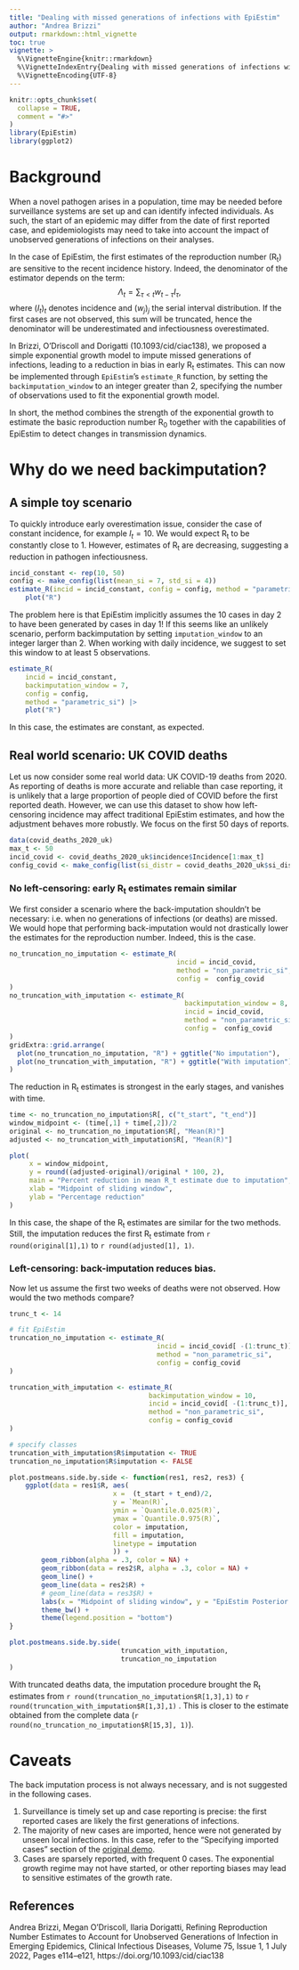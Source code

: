 ```yaml
---
title: "Dealing with missed generations of infections with EpiEstim"
author: "Andrea Brizzi"
output: rmarkdown::html_vignette
toc: true
vignette: >
  %\VignetteEngine{knitr::rmarkdown}
  %\VignetteIndexEntry{Dealing with missed generations of infections with EpiEstim}
  %\VignetteEncoding{UTF-8}
---
```



```r
knitr::opts_chunk$set(
  collapse = TRUE,
  comment = "#>"
)
library(EpiEstim) 
library(ggplot2)
```


# Background

When a novel pathogen arises in a population, time may be needed before surveillance systems are set up and can identify infected individuals.
As such, the start of an epidemic may differ from the date of first reported case, and epidemiologists may need to take into account the impact of unobserved generations of infections on their analyses.

In the case of EpiEstim, the first estimates of the reproduction number (R~t~) are sensitive to the recent incidence history. 
Indeed, the denominator of the estimator depends on the term:
$$
\Lambda_t = \sum_{\tau < t} w_{t-\tau} I_\tau,
$$
where $(I_t)_{t}$ denotes incidence and $(w_j)_{j}$ the serial interval distribution. If the first cases are not observed, this sum will be truncated, hence the denominator will be underestimated and infectiousness overestimated. 

In Brizzi, O'Driscoll and Dorigatti (10.1093/cid/ciac138), we proposed a simple exponential growth model to impute missed generations of infections, leading to a reduction in bias in early R~t~ estimates.
This can now be implemented through `EpiEstim`'s `estimate_R` function, by setting the `backimputation_window` to an integer greater than 2, specifying the number of observations used to fit the exponential growth model.

In short, the method combines the strength of the exponential growth to estimate the basic reproduction number R~0~ together with the capabilities of EpiEstim to detect changes in transmission dynamics.


# Why do we need backimputation?


## A simple toy scenario

To quickly introduce early overestimation issue, consider the case of constant incidence, for example $I_t = 10$. We would expect R~t~ to be constantly close to 1. However, estimates of R~t~ are decreasing, suggesting a reduction in pathogen infectiousness.

```r
incid_constant <- rep(10, 50)
config <- make_config(list(mean_si = 7, std_si = 4))
estimate_R(incid = incid_constant, config = config, method = "parametric_si") |> 
    plot("R")
```

The problem here is that EpiEstim implicitly assumes the 10 cases in day 2 to have been generated by cases in day 1! 
If this seems like an unlikely scenario, perform backimputation by setting `imputation_window` to an integer larger than 2. 
When working with daily incidence, we suggest to set this window to at least 5 observations. 

```r
estimate_R(
    incid = incid_constant,
    backimputation_window = 7,
    config = config,
    method = "parametric_si") |> 
    plot("R")
```

In this case, the estimates are constant, as expected. 

## Real world scenario: UK COVID deaths

Let us now consider some real world data: UK COVID-19 deaths from 2020.
As reporting of deaths is more accurate and reliable than case reporting, it is unlikely that a large proportion of people died of COVID before the first reported death. 
However, we can use this dataset to show how left-censoring incidence may affect traditional EpiEstim estimates, and how the adjustment behaves more robustly. 
We focus on the first 50 days of reports.

```r
data(covid_deaths_2020_uk)
max_t <- 50
incid_covid <- covid_deaths_2020_uk$incidence$Incidence[1:max_t]
config_covid <- make_config(list(si_distr = covid_deaths_2020_uk$si_distr))
```

### No left-censoring: early R~t~ estimates remain similar

We first consider a scenario where the back-imputation shouldn't be necessary: i.e. when no generations of infections (or deaths) are missed. We would hope that performing back-imputation would not drastically lower the estimates for the reproduction number.
Indeed, this is the case.

```r
no_truncation_no_imputation <- estimate_R(
                                          incid = incid_covid,
                                          method = "non_parametric_si",
                                          config =  config_covid
)
no_truncation_with_imputation <- estimate_R(
                                            backimputation_window = 8,
                                            incid = incid_covid,
                                            method = "non_parametric_si",
                                            config =  config_covid
)
gridExtra::grid.arrange(
  plot(no_truncation_no_imputation, "R") + ggtitle("No imputation"),
  plot(no_truncation_with_imputation, "R") + ggtitle("With imputation")
)
```
The reduction in R~t~ estimates is strongest in the early stages, and vanishes with time.

```r
time <- no_truncation_no_imputation$R[, c("t_start", "t_end")]
window_midpoint <- (time[,1] + time[,2])/2
original <- no_truncation_no_imputation$R[, "Mean(R)"]
adjusted <- no_truncation_with_imputation$R[, "Mean(R)"]

plot(
     x = window_midpoint, 
     y = round((adjusted-original)/original * 100, 2),
     main = "Percent reduction in mean R_t estimate due to imputation",
     xlab = "Midpoint of sliding window",
     ylab = "Percentage reduction"
)
```

In this case, the shape of the R~t~ estimates are similar for the two methods. 
Still, the imputation reduces the first R~t~ estimate from 
`r round(original[1],1)` to `r round(adjusted[1], 1)`.

### Left-censoring: back-imputation reduces bias.

Now let us assume the first two weeks of deaths were not observed.
How would the two methods compare?

```r

trunc_t <- 14

# fit EpiEstim
truncation_no_imputation <- estimate_R(
                                     incid = incid_covid[ -(1:trunc_t)], 
                                     method = "non_parametric_si",
                                     config = config_covid
)

truncation_with_imputation <- estimate_R(
                                   backimputation_window = 10,
                                   incid = incid_covid[ -(1:trunc_t)],
                                   method = "non_parametric_si",
                                   config = config_covid
)

# specify classes
truncation_with_imputation$R$imputation <- TRUE
truncation_no_imputation$R$imputation <- FALSE

plot.postmeans.side.by.side <- function(res1, res2, res3) {
    ggplot(data = res1$R, aes( 
                          x =  (t_start + t_end)/2,
                          y = `Mean(R)`,
                          ymin = `Quantile.0.025(R)`,
                          ymax = `Quantile.0.975(R)`,
                          color = imputation,
                          fill = imputation,
                          linetype = imputation
                          )) + 
        geom_ribbon(alpha = .3, color = NA) +
        geom_ribbon(data = res2$R, alpha = .3, color = NA) +
        geom_line() +
        geom_line(data = res2$R) +
        # geom_line(data = res3$R) +
        labs(x = "Midpoint of sliding window", y = "EpiEstim Posterior Mean") +
        theme_bw() +
        theme(legend.position = "bottom")
}

plot.postmeans.side.by.side(
                            truncation_with_imputation,
                            truncation_no_imputation
)
```

With truncated deaths data, the imputation procedure brought the R~t~ estimates from 
`r round(truncation_no_imputation$R[1,3],1)` to
`r round(truncation_with_imputation$R[1,3],1)` . 
This is closer to the estimate obtained from the complete data 
(`r round(no_truncation_no_imputation$R[15,3], 1)`).


# Caveats 

The back imputation process is not always necessary, and is not suggested in the following cases.

1. Surveillance is timely set up and case reporting is precise: the first reported cases are likely the first generations of infections.
2. The majority of new cases are imported, hence were not generated by unseen local infections. In this case, refer to the "Specifying imported cases" section of the [original demo](short_demo.html).  
3. Cases are sparsely reported, with frequent 0 cases. 
  The exponential growth regime may not have started, or other reporting biases may lead to sensitive estimates of the growth rate.

## References

Andrea Brizzi, Megan O’Driscoll, Ilaria Dorigatti, Refining Reproduction Number Estimates to Account for Unobserved Generations of Infection in Emerging Epidemics, Clinical Infectious Diseases, Volume 75, Issue 1, 1 July 2022, Pages e114–e121, https://doi.org/10.1093/cid/ciac138
